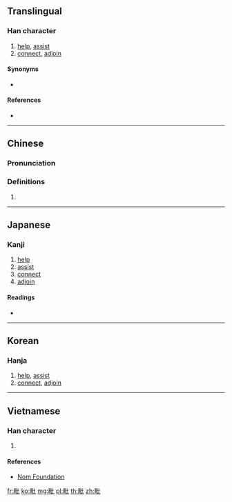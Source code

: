 {{also|毘}}
==Translingual==

===Han character===
{{Han char|rn=81|rad=比|as=05|sn=9|four=61010|canj=WPP|ids=⿰田比}}

# [[help]], [[assist]]
# [[connect]], [[adjoin]]

====Synonyms====
* {{l|mul|毘}}

====References====
* {{Han ref|kx=0591.060|dkj=16752|dj=0983.070|hdz=21417.080|uh=6BD7|ud=27607|bh=AC73|bd=44147}}

----

==Chinese==
{{zh-forms}}

===Pronunciation===
{{zh-pron
|m=pí
|c=pei4
|mn=pí/pî
|mc=y
|oc=y
|ma=
|cat=v
}}

===Definitions===
# {{rfdef|lang=zh}}

----

==Japanese==

===Kanji===
{{ja-kanji|grade=|rs=比05}}

# [[help]]
# [[assist]]
# [[connect]]
# [[adjoin]]

====Readings====
* {{ja-readings|on=[[ひ]] (hi), [[び]] (bi)|kun=[[たすける]] (tasukeru)}}

----

==Korean==

===Hanja===
{{ko-hanja|hangeul=비|eumhun=|rv=bi|mr=pi|y=pi}}

# [[help]], [[assist]]
# [[connect]], [[adjoin]]

----

==Vietnamese==

===Han character===
{{vi-readings|rs=比05| hanviet = tì}}

# {{defn|lang=vi|sort=比05}}

====References====
*[http://nomfoundation.org/common/nom_details.php?codepoint=6bd7 Nom Foundation]

[[fr:毗]]
[[ko:毗]]
[[mg:毗]]
[[pl:毗]]
[[th:毗]]
[[zh:毗]]